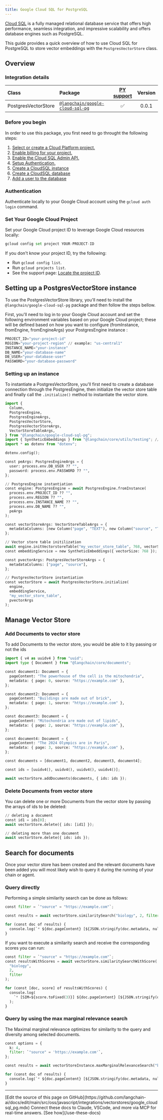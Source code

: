 ```yaml
---
title: Google Cloud SQL for PostgreSQL
---
```


[Cloud SQL](https://cloud.google.com/sql) is a fully managed relational database service that offers high performance, seamless integration, and impressive scalability and offers database engines such as PostgreSQL.

This guide provides a quick overview of how to use Cloud SQL for PostgreSQL to store vector embeddings with the `PostgresVectorStore` class.

## Overview

### Integration details

| Class               | Package                                    | [PY support](https://python.langchain.com/docs/integrations/vectorstores/google_cloud_sql_pg/) | Version |
| :------------------ | :----------------------------------------- | :--------------------------------------------------------------------------------------------: | :------------: |
| PostgresVectorStore | [`@langchain/google-cloud-sql-pg`](https://www.npmjs.com/package/@langchain/google-cloud-sql-pg) |                                               ✅                                               |     0.0.1      |

### Before you begin

In order to use this package, you first need to go throught the following steps:

1. [Select or create a Cloud Platform project.](https://developers.google.com/workspace/guides/create-project)
2. [Enable billing for your project.](https://cloud.google.com/billing/docs/how-to/modify-project#enable_billing_for_a_project)
3. [Enable the Cloud SQL Admin API.](https://console.cloud.google.com/flows/enableapi?apiid=sqladmin.googleapis.com)
4. [Setup Authentication.](https://cloud.google.com/docs/authentication)
5. [Create a CloudSQL instance](https://cloud.google.com/sql/docs/postgres/connect-instance-auth-proxy#create-instance)
6. [Create a CloudSQL database](https://cloud.google.com/sql/docs/postgres/create-manage-databases)
7. [Add a user to the database](https://cloud.google.com/sql/docs/postgres/create-manage-users)

### Authentication

Authenticate locally to your Google Cloud account using the `gcloud auth login` command.

### Set Your Google Cloud Project

Set your Google Cloud project ID to leverage Google Cloud resources locally:

```python
gcloud config set project YOUR-PROJECT-ID
```

If you don't know your project ID, try the following:

* Run `gcloud config list`.
* Run `gcloud projects list`.
* See the support page: [Locate the project ID](https://support.google.com/googleapi/answer/7014113).

## Setting up a PostgresVectorStore instance

To use the PostgresVectorStore library, you'll need to install the `@langchain/google-cloud-sql-pg` package and then follow the steps bellow.

First, you'll need to log in to your Google Cloud account and set the following environment variables based on your Google Cloud project; these will be defined based on how you want to configure (fromInstance, fromEngine, fromEngineArgs) your PostgresEngine instance :

```python
PROJECT_ID="your-project-id"
REGION="your-project-region" // example: "us-central1"
INSTANCE_NAME="your-instance"
DB_NAME="your-database-name"
DB_USER="your-database-user"
PASSWORD="your-database-password"
```

### Setting up an instance

To instantiate a PostgresVectorStore, you'll first need to create a database connection through the PostgresEngine, then initialize the vector store table and finally call the `.initialize()` method to instantiate the vector store.

```python
import {
  Column,
  PostgresEngine,
  PostgresEngineArgs,
  PostgresVectorStore,
  PostgresVectorStoreArgs,
  VectorStoreTableArgs,
} from "@langchain/google-cloud-sql-pg";
import { SyntheticEmbeddings } from "@langchain/core/utils/testing"; // This is used as an Embedding service
import * as dotenv from "dotenv";

dotenv.config();

const peArgs: PostgresEngineArgs = {
  user: process.env.DB_USER ?? "",
  password: process.env.PASSWORD ?? "",
};

// PostgresEngine instantiation
const engine: PostgresEngine = await PostgresEngine.fromInstance(
  process.env.PROJECT_ID ?? "",
  process.env.REGION ?? "",
  process.env.INSTANCE_NAME ?? "",
  process.env.DB_NAME ?? "",
  peArgs
);

const vectorStoreArgs: VectorStoreTableArgs = {
  metadataColumns: [new Column("page", "TEXT"), new Column("source", "TEXT")],
};

// Vector store table initilization
await engine.initVectorstoreTable("my_vector_store_table", 768, vectorStoreArgs);
const embeddingService = new SyntheticEmbeddings({ vectorSize: 768 });

const pvectorArgs: PostgresVectorStoreArgs = {
  metadataColumns: ["page", "source"],
};

// PostgresVectorStore instantiation
const vectorStore = await PostgresVectorStore.initialize(
  engine,
  embeddingService,
  "my_vector_store_table",
  pvectorArgs
);

```

## Manage Vector Store

### Add Documents to vector store

To add Documents to the vector store, you would be able to it by passing or not the ids

```python
import { v4 as uuidv4 } from "uuid";
import type { Document } from "@langchain/core/documents";

const document1: Document = {
  pageContent: "The powerhouse of the cell is the mitochondria",
  metadata: { page: 0, source: "https://example.com" },
};

const document2: Document = {
  pageContent: "Buildings are made out of brick",
  metadata: { page: 1, source: "https://example.com" },
};

const document3: Document = {
  pageContent: "Mitochondria are made out of lipids",
  metadata: { page: 2, source: "https://example.com" },
};

const document4: Document = {
  pageContent: "The 2024 Olympics are in Paris",
  metadata: { page: 3, source: "https://example.com" },
};

const documents = [document1, document2, document3, document4];

const ids = [uuidv4(), uuidv4(), uuidv4(), uuidv4()];

await vectorStore.addDocuments(documents, { ids: ids });

```

### Delete Documents from vector store

You can delete one or more Documents from the vector store by passing the arrays of ids to be deleted:

```python
// deleting a document
const id1 = ids[0];
await vectorStore.delete({ ids: [id1] });

// deleting more than one document
await vectorStore.delete({ ids: ids });

```

## Search for documents

Once your vector store has been created and the relevant documents have been added you will most likely wish to query it during the running of your chain or agent.

### Query directly

Performing a simple similarity search can be done as follows:

```python
const filter = `"source" = "https://example.com"`;

const results = await vectorStore.similaritySearch("biology", 2, filter);

for (const doc of results) {
  console.log(`* ${doc.pageContent} [${JSON.stringify(doc.metadata, null)}]`);
}

```

If you want to execute a similarity search and receive the corresponding scores you can run:

```python
const filter = `"source" = "https://example.com"`;
const resultsWithScores = await vectorStore.similaritySearchWithScore(
  "biology",
  2,
  filter
);

for (const [doc, score] of resultsWithScores) {
  console.log(
    `* [SIM=${score.toFixed(3)}] ${doc.pageContent} [${JSON.stringify(doc.metadata)}]`
  );
}

```

### Query by using the max marginal relevance search

The Maximal marginal relevance optimizes for similarity to the query and diversity among selected documents.

```python
const options = {
  k: 4,
  filter: `"source" = 'https://example.com'`,
};

const results = await vectorStoreInstance.maxMarginalRelevanceSearch("biology", options);

for (const doc of results) {
  console.log(`* ${doc.pageContent} [${JSON.stringify(doc.metadata, null)}]`);
}

```

---

<Callout icon="pen-to-square" iconType="regular">
    [Edit the source of this page on GitHub](https://github.com/langchain-ai/docs/edit/main/src/oss/javascript/integrations/vectorstores/google_cloudsql_pg.mdx)
</Callout>
<Tip icon="terminal" iconType="regular">
    Connect these docs to Claude, VSCode, and more via MCP for    real-time answers. [See how](/use-these-docs)
</Tip>
